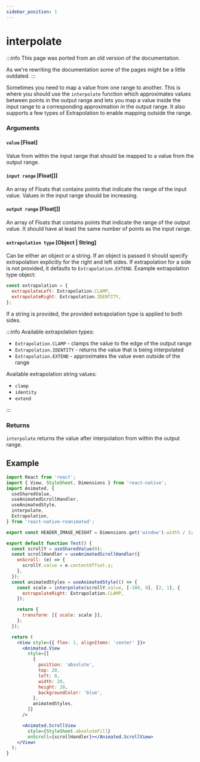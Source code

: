 ```yaml
---
sidebar_position: 1
---
```


# interpolate

:::info
This page was ported from an old version of the documentation.

As we're rewriting the documentation some of the pages might be a little outdated.
:::

Sometimes you need to map a value from one range to another. This is where you should use the `interpolate` function which approximates values between points in the output range and lets you map a value inside the input range to a corresponding approximation in the output range. It also supports a few types of Extrapolation to enable mapping outside the range.

### Arguments

#### `value` [Float]

Value from within the input range that should be mapped to a value from the output range.

#### `input range` [Float[]]

An array of Floats that contains points that indicate the range of the input value. Values in the input range should be increasing.

#### `output range` [Float[]]

An array of Floats that contains points that indicate the range of the output value. It should have at least the same number of points as the input range.

#### `extrapolation type` [Object | String]

Can be either an object or a string. If an object is passed it should specify extrapolation explicitly for the right and left sides. If extrapolation for a side is not provided, it defaults to `Extrapolation.EXTEND`. Example extrapolation type object:

```js
const extrapolation = {
  extrapolateLeft: Extrapolation.CLAMP,
  extrapolateRight: Extrapolation.IDENTITY,
};
```

If a string is provided, the provided extrapolation type is applied to both sides.

:::info
Available extrapolation types:

- `Extrapolation.CLAMP` - clamps the value to the edge of the output range
- `Extrapolation.IDENTITY` - returns the value that is being interpolated
- `Extrapolation.EXTEND` - approximates the value even outside of the range

Available extrapolation string values:

- `clamp`
- `identity`
- `extend`

:::

### Returns

`interpolate` returns the value after interpolation from within the output range.

## Example

```jsx
import React from 'react';
import { View, StyleSheet, Dimensions } from 'react-native';
import Animated, {
  useSharedValue,
  useAnimatedScrollHandler,
  useAnimatedStyle,
  interpolate,
  Extrapolation,
} from 'react-native-reanimated';

export const HEADER_IMAGE_HEIGHT = Dimensions.get('window').width / 3;

export default function Test() {
  const scrollY = useSharedValue(0);
  const scrollHandler = useAnimatedScrollHandler({
    onScroll: (e) => {
      scrollY.value = e.contentOffset.y;
    },
  });
  const animatedStyles = useAnimatedStyle(() => {
    const scale = interpolate(scrollY.value, [-100, 0], [2, 1], {
      extrapolateRight: Extrapolation.CLAMP,
    });

    return {
      transform: [{ scale: scale }],
    };
  });

  return (
    <View style={{ flex: 1, alignItems: 'center' }}>
      <Animated.View
        style={[
          {
            position: 'absolute',
            top: 20,
            left: 0,
            width: 20,
            height: 20,
            backgroundColor: 'blue',
          },
          animatedStyles,
        ]}
      />

      <Animated.ScrollView
        style={StyleSheet.absoluteFill}
        onScroll={scrollHandler}></Animated.ScrollView>
    </View>
  );
}
```
